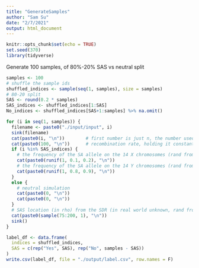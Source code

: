 ```yaml
---
title: "GenerateSamples"
author: "Sam Su"
date: "2/7/2021"
output: html_document
---
```


```r
knitr::opts_chunk$set(echo = TRUE)
set.seed(370)
library(tidyverse)
```

Generate 100 samples, of 80%-20% SAS vs neutral split
```r
samples <- 100
# shuffle the sample ids
shuffled_indices <- sample(seq(1, samples), size = samples)
# 80-20 split
SAS <- round(0.2 * samples)
SAS_indices <- shuffled_indices[1:SAS]
No_indices <- shuffled_indices[SAS+1:samples] %>% na.omit()
```

```r
for (i in seq(1, samples)) {
  filename <- paste0("./input/input", i)
  sink(filename)
  cat(paste0(i, "\n"))        # first number is just n, the number used by the ABC package
  cat(paste0(100, "\n"))      # recombination rate, holding it constant at 100 at the moment
  if (i %in% SAS_indices) {
    # the frequency of the SA allele on the 14 X chromosomes (rand from 0.1 to 0.2)
    cat(paste0(runif(1, 0.1, 0.2), "\n"))
    # the frequency of the SA allele on the 14 Y chromosomes (rand from 0.8 to 0.9)
    cat(paste0(runif(1, 0.8, 0.9), "\n"))
  }
  else {
    # neutral simulation
    cat(paste0(0, "\n"))
    cat(paste0(0, "\n"))
  }
  # SAS location (in rho) from the SDR (in real world unknown, rand from 75 to 200)
  cat(paste0(sample(75:200, 1), "\n"))      
  sink()
}

label_df <- data.frame(
  indices = shuffled_indices,
  SAS = c(rep("Yes", SAS), rep("No", samples - SAS))
)
write.csv(label_df, file = "./output/label.csv", row.names = F)
```

